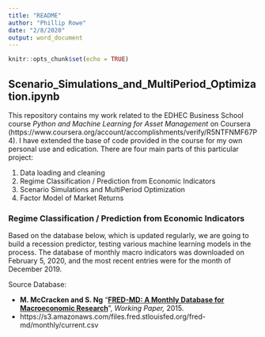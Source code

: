 ```yaml
---
title: "README"
author: "Phillip Rowe"
date: "2/8/2020"
output: word_document
---
```


```r
knitr::opts_chunk$set(echo = TRUE)
```


## Scenario_Simulations_and_MultiPeriod_Optimization.ipynb

This repository contains my work related to the EDHEC Business School course *Python and Machine Learning for Asset Management* on Coursera (https://www.coursera.org/account/accomplishments/verify/R5NTFNMF67P4).  I have extended the base of code provided in the course for my own personal use and edication.  There are four main parts of this particular project:

1. Data loading and cleaning
2. Regime Classification / Prediction from Economic Indicators 
3. Scenario Simulations and MultiPeriod Optimization
4. Factor Model of Market Returns

### Regime Classification / Prediction from Economic Indicators 

Based on the database below, which is updated regularly, we are going to build a recession predictor, testing various machine learning models in the process.  The database of monthly macro indicators was downloaded on February 5, 2020, and the most recent entries were for the month of December 2019.

Source Database: 

- **M. McCracken and S. Ng** "__[FRED-MD: A Monthly Database for Macroeconomic Research](https://research.stlouisfed.org/econ/mccracken/fred-databases/)__", _Working Paper,_ 2015.  <a class="anchor" id="i"></a>
- https://s3.amazonaws.com/files.fred.stlouisfed.org/fred-md/monthly/current.csv
 